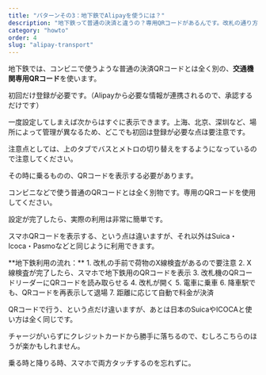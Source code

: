 ```yaml
---
title: "パターンその3：地下鉄でAlipayを使うには？"
description: "地下鉄って普通の決済と違うの？専用QRコードがあるんです。改札の通り方から設定方法まで詳しく説明します。"
category: "howto"
order: 4
slug: "alipay-transport"
---
```



<Summary 
  question="地下鉄やバスではどうAlipayを使う？"
  answer="普通の決済とは別に用意されている<span class='highlight'>交通機関専用のQRコード</span>を表示して、タッチするだけです。"
  details="最初に設定が必要ですが、一度設定すればSuica・Icoca・Pasmoなどと同じ感覚で乗ることができます"
/>

<ArticleSection number="01" title="地下鉄では専用のQRコードが必要" description="普通の決済QRとは別のシステム">

地下鉄では、コンビニで使うような普通の決済QRコードとは全く別の、**交通機関専用QRコード**を使います。

<ImageCard
  src="Screenshot_20240303-093056.jpg"
  title="交通機関専用QRコード設定"
  description="Alipayアプリの「Transport（モビリティ）」から、専用のQRコードを表示します。"
/>

初回だけ登録が必要です。（Alipayから必要な情報が連携されるので、承認するだけです）

一度設定してしまえば次からはすぐに表示できます。上海、北京、深圳など、場所によって管理が異なるため、どこでも初回は登録が必要な点は要注意です。

<ImageCard
  src="Screenshot_20240303-093111.jpg"
  title="初回の登録"
  description="個人情報が連携されることを承認する必要があります"
/>

<ImageCard
  src="Screenshot_20240303-093334.jpg"
  title="カード作成画面"
  description="承認すると、成功するので、これでボタンを押せば、すぐ専用のQRコードが表示されます"
/>

注意点としては、上のタブでバスとメトロの切り替えをするようになっているので注意してください。

その時に乗るものの、QRコードを表示する必要があります。

<HighlightBlock>
コンビニなどで使う普通のQRコードとは全く別物です。専用のQRコードを使用してください。
</HighlightBlock>

</ArticleSection>

<ArticleSection number="02" title="地下鉄の乗り方は改札にタッチするだけ" description="切符を買う必要がなくなります">

設定が完了したら、実際の利用は非常に簡単です。

スマホQRコードを表示する、という点は違いますが、それ以外はSuica・Icoca・Pasmoなどと同じように利用できます。

<ImageCard
  src="sha_station_001.jpg"
  title="地下鉄の改札"
  description="QRコードを読み取るところがあるので、ここに読み取らせます。"
/>

<TextBlock>
**地下鉄利用の流れ：**
1. 改札の手前で荷物のX線検査があるので要注意
2. X線検査が完了したら、スマホで地下鉄用のQRコードを表示
3. 改札機のQRコードリーダーにQRコードを読み取らせる
4. 改札が開く
5. 電車に乗車
6. 降車駅でも、QRコードを再表示して退場
7. 距離に応じて自動で料金が決済
</TextBlock>

QRコードで行う、という点だけ違いますが、あとは日本のSuicaやICOCAと使い方は全く同じです。

チャージがいらずにクレジットカードから勝手に落ちるので、むしろこちらのほうが楽かもしれません。

乗る時と降りる時、スマホで両方タッチするのを忘れずに。

</ArticleSection>

<ConclusionSection 
  title="日本と同じ感覚で公共交通機関に乗れます"
  text="こちらも慣れてしまえばとても便利です。表示するのだけやや手間ではありますが、楽々利用することができます。"
/>